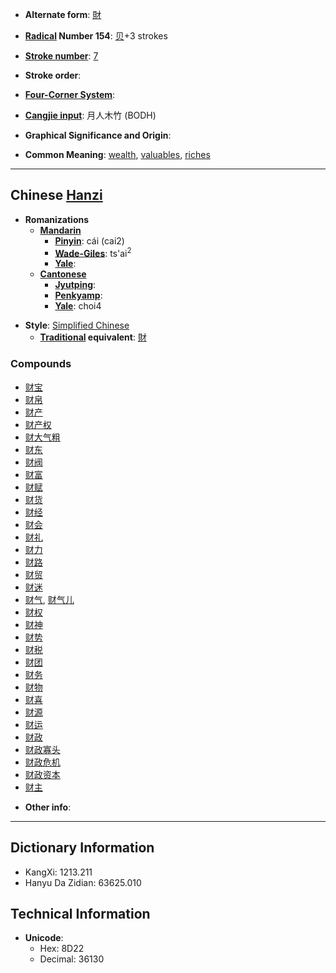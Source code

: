 * '''Alternate form''': [[財]]

* '''[[Wiktionary:Chinese radical index| Radical]] Number 154''': [[Wiktionary:Chinese radical index 贝|贝]]+3 strokes

* '''[[Wiktionary:Chinese total strokes index|Stroke number]]''': [[Wiktionary:Chinese total strokes index 7|7]]

* '''Stroke order''': 

* '''[[Wiktionary:Chinese four corner index|Four-Corner System]]''': 

* '''[[Wiktionary:Chinese Cangjie index|Cangjie input]]''': 月人木竹 (BODH)

* '''Graphical Significance and Origin''': 

* '''Common Meaning''': [[wealth]], [[valuable]]s, [[rich]]es

----

== Chinese [[Hanzi]] ==

* '''Romanizations'''
** '''[[Mandarin]]'''
*** '''[[Pinyin]]''': cái (cai2)
*** '''[[Wade-Giles]]''': ts'ai<sup>2</sup>
*** '''[[Yale]]''': 
** '''[[Cantonese]]'''
*** '''[[Jyutping]]''':
*** '''[[Penkyamp]]''': 
*** '''[[Yale]]''': choi4

* '''Style''': [[Simplified Chinese]] 
** '''[[Traditional Chinese|Traditional]] equivalent''': [[財]]

===Compounds===
*[[财宝]]
*[[财帛]]
*[[财产]]
*[[财产权]]
*[[财大气粗]]
*[[财东]]
*[[财阀]]
*[[财富]]
*[[财赋]]
*[[财货]]
*[[财经]]
*[[财会]]
*[[财礼]]
*[[财力]]
*[[财路]]
*[[财贸]]
*[[财迷]]
*[[财气]], [[财气儿]]
*[[财权]]
*[[财神]]
*[[财势]]
*[[财税]]
*[[财团]]
*[[财务]]
*[[财物]]
*[[财喜]]
*[[财源]]
*[[财运]]
*[[财政]]
*[[财政寡头]]
*[[财政危机]]
*[[财政资本]]
*[[财主]]

* '''Other info''': 

----

== Dictionary Information ==

* KangXi: 1213.211
* Hanyu Da Zidian: 63625.010

== Technical Information ==

* '''Unicode''':
** Hex: 8D22
** Decimal: 36130